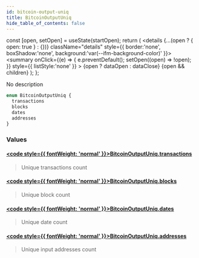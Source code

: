 ```yaml
---
id: bitcoin-output-uniq
title: BitcoinOutputUniq
hide_table_of_contents: false
---
```







  const [open, setOpen] = useState(startOpen);
  return (
    <details {...(open ? { open: true } : {})} className="details" style={{ border:'none', boxShadow:'none', background:'var(--ifm-background-color)' }}>
      <summary
        onClick={(e) => {
          e.preventDefault();
          setOpen((open) => !open);
        }}
        style={{ listStyle:'none' }}
      >
      {open ? dataOpen : dataClose}
      </summary>
      {open && children}
    </details>
  );
};








No description


```graphql
enum BitcoinOutputUniq {
  transactions
  blocks
  dates
  addresses
}
```




### Values

#### [<code style={{ fontWeight: 'normal' }}>BitcoinOutputUniq.<b>transactions</b></code>](#)  
> 
> 
> Unique transactions count
> 

#### [<code style={{ fontWeight: 'normal' }}>BitcoinOutputUniq.<b>blocks</b></code>](#)  
> 
> 
> Unique block count
> 

#### [<code style={{ fontWeight: 'normal' }}>BitcoinOutputUniq.<b>dates</b></code>](#)  
> 
> 
> Unique date count
> 

#### [<code style={{ fontWeight: 'normal' }}>BitcoinOutputUniq.<b>addresses</b></code>](#)  
> 
> 
> Unique input addresses count
> 



